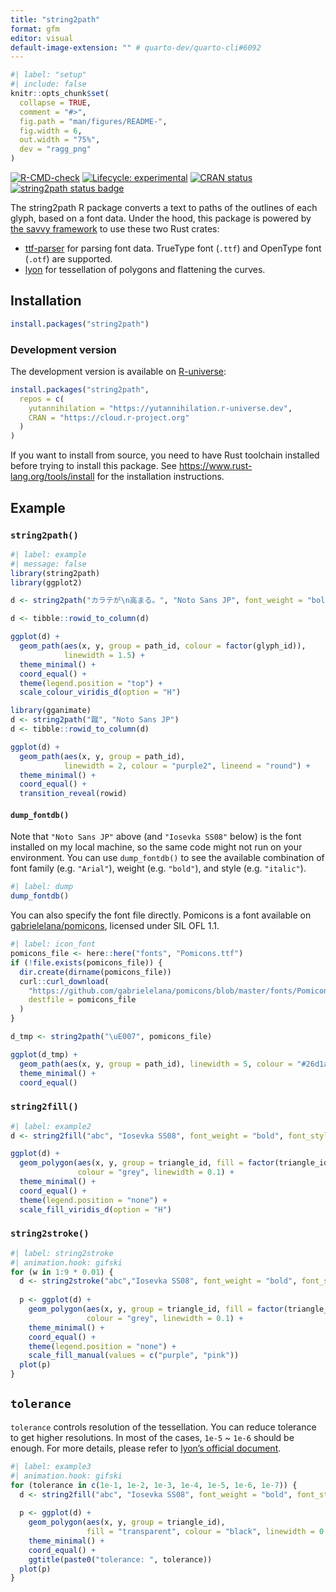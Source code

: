 ```yaml
---
title: "string2path"
format: gfm
editor: visual
default-image-extension: "" # quarto-dev/quarto-cli#6092
---
```


```r
#| label: "setup"
#| include: false
knitr::opts_chunk$set(
  collapse = TRUE,
  comment = "#>",
  fig.path = "man/figures/README-",
  fig.width = 6,
  out.width = "75%",
  dev = "ragg_png"
)
```

<!-- badges: start -->

[![R-CMD-check](https://github.com/yutannihilation/string2path/workflows/R-CMD-check/badge.svg)](https://github.com/yutannihilation/string2path/actions)
[![Lifecycle: experimental](https://img.shields.io/badge/lifecycle-experimental-orange.svg)](https://lifecycle.r-lib.org/articles/stages.html#experimental)
[![CRAN status](https://www.r-pkg.org/badges/version/string2path)](https://CRAN.R-project.org/package=string2path)
[![string2path status badge](https://yutannihilation.r-universe.dev/badges/string2path)](https://yutannihilation.r-universe.dev)

<!-- badges: end -->

The string2path R package converts a text to paths of the outlines of each glyph, based on a font data. Under the hood, this package is powered by [the savvy framework](https://yutannihilation.github.io/savvy/guide/) to use these two Rust crates:

-   [ttf-parser](https://github.com/RazrFalcon/ttf-parser) for parsing font data. TrueType font (`.ttf`) and OpenType font (`.otf`) are supported.
-   [lyon](https://github.com/nical/lyon/) for tessellation of polygons and flattening the curves.

## Installation

``` r
install.packages("string2path")
```

### Development version

The development version is available on [R-universe](https://r-universe.dev/):

``` r
install.packages("string2path",
  repos = c(
    yutannihilation = "https://yutannihilation.r-universe.dev",
    CRAN = "https://cloud.r-project.org"
  )
)
```

If you want to install from source, you need to have Rust toolchain installed before trying to install this package. See <https://www.rust-lang.org/tools/install> for the installation instructions.

## Example

### `string2path()`

```r
#| label: example
#| message: false
library(string2path)
library(ggplot2)

d <- string2path("カラテが\n高まる。", "Noto Sans JP", font_weight = "bold")

d <- tibble::rowid_to_column(d)

ggplot(d) +
  geom_path(aes(x, y, group = path_id, colour = factor(glyph_id)),
            linewidth = 1.5) +
  theme_minimal() +
  coord_equal() +
  theme(legend.position = "top") +
  scale_colour_viridis_d(option = "H")

library(gganimate)
d <- string2path("蹴", "Noto Sans JP")
d <- tibble::rowid_to_column(d)

ggplot(d) +
  geom_path(aes(x, y, group = path_id),
            linewidth = 2, colour = "purple2", lineend = "round") +
  theme_minimal() +
  coord_equal() +
  transition_reveal(rowid)
```

#### `dump_fontdb()`

Note that `"Noto Sans JP"` above (and `"Iosevka SS08"` below) is the font installed on my local machine, so the same code might not run on your environment. You can use `dump_fontdb()` to see the available combination of font family (e.g. `"Arial"`), weight (e.g. `"bold"`), and style (e.g. `"italic"`).

```r
#| label: dump
dump_fontdb()
```

You can also specify the font file directly. Pomicons is a font available on [gabrielelana/pomicons](https://github.com/gabrielelana/pomicons), licensed under SIL OFL 1.1.

```r
#| label: icon_font
pomicons_file <- here::here("fonts", "Pomicons.ttf")
if (!file.exists(pomicons_file)) {
  dir.create(dirname(pomicons_file))
  curl::curl_download(
    "https://github.com/gabrielelana/pomicons/blob/master/fonts/Pomicons.ttf?raw=true",
    destfile = pomicons_file
  )
}

d_tmp <- string2path("\uE007", pomicons_file)

ggplot(d_tmp) +
  geom_path(aes(x, y, group = path_id), linewidth = 5, colour = "#26d1a9") +
  theme_minimal() +
  coord_equal()
```

### `string2fill()`

```r
#| label: example2
d <- string2fill("abc", "Iosevka SS08", font_weight = "bold", font_style = "italic")

ggplot(d) +
  geom_polygon(aes(x, y, group = triangle_id, fill = factor(triangle_id %% 7)),
               colour = "grey", linewidth = 0.1) +
  theme_minimal() +
  coord_equal() +
  theme(legend.position = "none") +
  scale_fill_viridis_d(option = "H")
```

### `string2stroke()`

```r
#| label: string2stroke
#| animation.hook: gifski
for (w in 1:9 * 0.01) {
  d <- string2stroke("abc","Iosevka SS08", font_weight = "bold", font_style = "italic", line_width = w)
  
  p <- ggplot(d) +
    geom_polygon(aes(x, y, group = triangle_id, fill = factor(triangle_id %% 2)),
                 colour = "grey", linewidth = 0.1) +
    theme_minimal() +
    coord_equal() +
    theme(legend.position = "none") +
    scale_fill_manual(values = c("purple", "pink"))
  plot(p)
}
```

## `tolerance`

`tolerance` controls resolution of the tessellation. You can reduce tolerance to get higher resolutions. In most of the cases, `1e-5` \~ `1e-6` should be enough. For more details, please refer to [lyon's official document](https://docs.rs/lyon_geom/latest/lyon_geom/#flattening).

```r
#| label: example3
#| animation.hook: gifski
for (tolerance in c(1e-1, 1e-2, 1e-3, 1e-4, 1e-5, 1e-6, 1e-7)) {
  d <- string2fill("abc", "Iosevka SS08", font_weight = "bold", font_style = "italic", tolerance = tolerance)
  
  p <- ggplot(d) +
    geom_polygon(aes(x, y, group = triangle_id),
                 fill = "transparent", colour = "black", linewidth = 0.5) +
    theme_minimal() +
    coord_equal() +
    ggtitle(paste0("tolerance: ", tolerance))
  plot(p)
}
```
